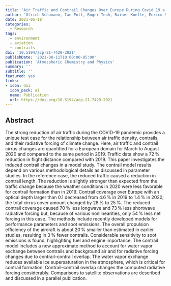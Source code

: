 ```yaml
---
title: "Air Traffic and Contrail Changes Over Europe During Covid 19 a Model Study"
author: "Ulrich Schumann, Ian Poll, Roger Teoh, Rainer Koelle, Enrico Spinielli, Jarlath Molloy, George S. Koudis, Robert Baumann, Luca Bugliaro, Marc Stettler, Christiane Voigt"
date: 2021-05-18
categories:
  - Research
tags:
  - environment
  - aviation
  - contrails
doi: '10.5194/acp-21-7429-2021'
publishDate: '2021-08-11T10:00:00-05:00'
publication: 'Atmospheric Chemistry and Physics'
summary: ''
subtitle: ''
featured: yes
links:
- icon: doi
  icon_pack: ai
  name: Publication
  url: https://doi.org/10.5194/acp-21-7429-2021
---
```


## Abstract

The strong reduction of air traffic during the COVID-19 pandemic provides a unique test case for the relationship between air traffic density, contrails, and their radiative forcing of climate change. Here, air traffic and contrail cirrus changes are quantified for a European domain for March to August 2020 and compared to the same period in 2019. Traffic data show a 72 % reduction in flight distance compared with 2019. This paper investigates the induced contrail changes in a model study. The contrail model results depend on various methodological details as discussed in parameter studies. In the reference case, the reduced traffic caused a reduction in contrail length. The reduction is slightly stronger than expected from the traffic change because the weather conditions in 2020 were less favorable for contrail formation than in 2019. Contrail coverage over Europe with an optical depth larger than 0.1 decreased from 4.6 % in 2019 to 1.4 % in 2020; the total cirrus cover amount changed by 28 % to 25 %. The reduced contrail coverage caused 70 % less longwave and 73 % less shortwave radiative forcing but, because of various nonlinearities, only 54 % less net forcing in this case. The methods include recently developed models for performance parameters and soot emissions. The overall propulsion efficiency of the aircraft is about 20 % smaller than estimated in earlier studies, resulting in 3 % fewer contrails. Considerable sensitivity to soot emissions is found, highlighting fuel and engine importance. The contrail model includes a new approximate method to account for water vapor exchange between contrails and background air and for radiative forcing changes due to contrail–contrail overlap. The water vapor exchange reduces available ice supersaturation in the atmosphere, which is critical for contrail formation. Contrail–contrail overlap changes the computed radiative forcing considerably. Comparisons to satellite observations are described and discussed in a parallel publication.
